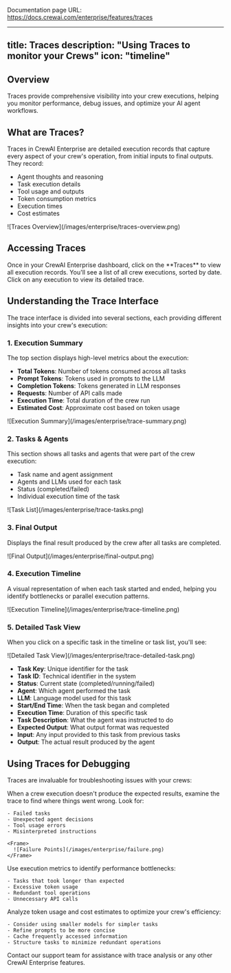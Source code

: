 Documentation page URL: https://docs.crewai.com/enterprise/features/traces

---
title: Traces
description: "Using Traces to monitor your Crews"
icon: "timeline"
---

## Overview

Traces provide comprehensive visibility into your crew executions, helping you monitor performance, debug issues, and optimize your AI agent workflows.

## What are Traces?

Traces in CrewAI Enterprise are detailed execution records that capture every aspect of your crew's operation, from initial inputs to final outputs. They record:

- Agent thoughts and reasoning
- Task execution details
- Tool usage and outputs
- Token consumption metrics
- Execution times
- Cost estimates

<Frame>
  ![Traces Overview](/images/enterprise/traces-overview.png)
</Frame>

## Accessing Traces

<Steps>
  <Step title="Navigate to the Traces Tab">
    Once in your CrewAI Enterprise dashboard, click on the **Traces** to view all execution records.
  </Step>
  
  <Step title="Select an Execution">
    You'll see a list of all crew executions, sorted by date. Click on any execution to view its detailed trace.
  </Step>
</Steps>

## Understanding the Trace Interface

The trace interface is divided into several sections, each providing different insights into your crew's execution:

### 1. Execution Summary

The top section displays high-level metrics about the execution:

- **Total Tokens**: Number of tokens consumed across all tasks
- **Prompt Tokens**: Tokens used in prompts to the LLM
- **Completion Tokens**: Tokens generated in LLM responses
- **Requests**: Number of API calls made
- **Execution Time**: Total duration of the crew run
- **Estimated Cost**: Approximate cost based on token usage

<Frame>
  ![Execution Summary](/images/enterprise/trace-summary.png)
</Frame>

### 2. Tasks & Agents

This section shows all tasks and agents that were part of the crew execution:

- Task name and agent assignment
- Agents and LLMs used for each task
- Status (completed/failed)
- Individual execution time of the task

<Frame>
  ![Task List](/images/enterprise/trace-tasks.png)
</Frame>

### 3. Final Output

Displays the final result produced by the crew after all tasks are completed.

<Frame>
  ![Final Output](/images/enterprise/final-output.png)
</Frame>

### 4. Execution Timeline

A visual representation of when each task started and ended, helping you identify bottlenecks or parallel execution patterns.

<Frame>
  ![Execution Timeline](/images/enterprise/trace-timeline.png)
</Frame>

### 5. Detailed Task View

When you click on a specific task in the timeline or task list, you'll see:

<Frame>
  ![Detailed Task View](/images/enterprise/trace-detailed-task.png)
</Frame>

- **Task Key**: Unique identifier for the task
- **Task ID**: Technical identifier in the system
- **Status**: Current state (completed/running/failed)
- **Agent**: Which agent performed the task
- **LLM**: Language model used for this task
- **Start/End Time**: When the task began and completed
- **Execution Time**: Duration of this specific task
- **Task Description**: What the agent was instructed to do
- **Expected Output**: What output format was requested
- **Input**: Any input provided to this task from previous tasks
- **Output**: The actual result produced by the agent


## Using Traces for Debugging

Traces are invaluable for troubleshooting issues with your crews:

<Steps>
  <Step title="Identify Failure Points">
    When a crew execution doesn't produce the expected results, examine the trace to find where things went wrong. Look for:
    
    - Failed tasks
    - Unexpected agent decisions
    - Tool usage errors
    - Misinterpreted instructions

    <Frame>
      ![Failure Points](/images/enterprise/failure.png)
    </Frame>
  </Step>
  
  <Step title="Optimize Performance">
    Use execution metrics to identify performance bottlenecks:
    
    - Tasks that took longer than expected
    - Excessive token usage
    - Redundant tool operations
    - Unnecessary API calls
  </Step>
  
  <Step title="Improve Cost Efficiency">
    Analyze token usage and cost estimates to optimize your crew's efficiency:
    
    - Consider using smaller models for simpler tasks
    - Refine prompts to be more concise
    - Cache frequently accessed information
    - Structure tasks to minimize redundant operations
  </Step>
</Steps>

<Card title="Need Help?" icon="headset" href="mailto:support@crewai.com">
  Contact our support team for assistance with trace analysis or any other CrewAI Enterprise features.
</Card>